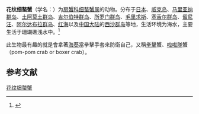 {{Speciesbox
| image = Xanthidae - Lybia tessellata.jpg
| taxon = Lybia tessellata
| authority = ([[Pierre_André_Latreille|Latreille]] ''in'' [[Jacques-Gérard_Milbert|Milbert]], 1812)<ref name=WoRMS>{{cite WoRMS |author=Davie, Peter |year=2010 |title=''Lybia tessellata'' (Latreille, in Milbert, 1812) |id=208964 |accessdate=February 20, 2012}}</ref>
| synonyms = 
*''[[Grapse|Grapse]] tessellata'' <small>Latreille, 1812</small>
*''[[Melia|Melia]] tessellata'' <small>Latreille, 1812</small>
| synonyms_ref =  <ref name=WoRMS/>
}}

'''花纹细螯蟹'''（学名：{{lang|la|''Lybia tessellata''}}）为[[扇蟹科|扇蟹科]][[细螯蟹属|细螯蟹属]]的动物。分布于[[日本|日本]]、[[威克岛|威克岛]]、[[马里亚纳群岛|马里亚纳群岛]]、[[土阿莫土群岛|土阿莫土群岛]]、[[吉尔伯特群岛|吉尔伯特群岛]]、[[所罗门群岛|所罗门群岛]]、[[毛里求斯|毛里求斯]]、[[塞舌尔群岛|塞舌尔群岛]]、[[留尼汪|留尼汪]]、[[阿尔达布拉群岛|阿尔达布拉群岛]]、[[红海|红海]]以及[[中国大陆|中国大陆]]的[[西沙群岛|西沙群岛]]等地，生活环境为海水，主要生活于珊瑚礁浅水中。<ref name='id11847'>{{cite web| url =http://www.bioinfo.cn/db05/BjdwSpecies.php?action=view&id=11847| title =花纹细螯蟹| work =《中国动物物种编目数据库》| publisher =中国科学院微生物研究所| author =中国科学院动物研究所| accessdate =2009-04-28| deadurl =yes| archiveurl =https://web.archive.org/web/20160305031653/http://www.bioinfo.cn/db05/BjdwSpecies.php?action=view&id=11847| archivedate =2016-03-05}}</ref>

此生物最有趣的就是會拿著[[海葵|海葵]]當拳擊手套來防衛自己，又稱[[拳擊|拳擊]]蟹、[[啦啦隊|啦啦隊]]蟹（pom-pom crab or boxer crab）。

== 参考文献 ==
{{reflist}}

{{Wikispecies|Lybia tessellata}}
{{Taxonbar|from=Q13598593}}

[[Category:细螯蟹属|花纹细螯蟹]]


{{螃蟹小作品}}